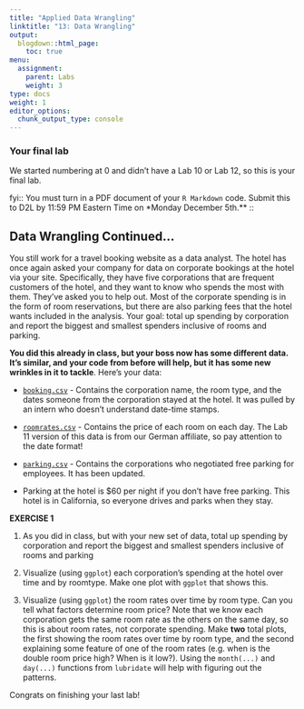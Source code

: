 ```yaml
---
title: "Applied Data Wrangling"
linktitle: "13: Data Wrangling"
output:
  blogdown::html_page:
    toc: true
menu:
  assignment:
    parent: Labs
    weight: 3
type: docs
weight: 1
editor_options:
  chunk_output_type: console
---
```


<!-- Updated 8.30.22 -->


### Your final lab
We started numbering at 0 and didn't have a Lab 10 or Lab 12, so this is your final lab.

fyi::
You must turn in a PDF document of your `R Markdown` code. Submit this to D2L by 11:59 PM Eastern Time on *Monday December 5th.**
::


## Data Wrangling Continued...

You still work for a travel booking website as a data analyst. The hotel has once again asked your company for data on corporate bookings at the hotel via your site. Specifically, they have five corporations that are frequent customers of the hotel, and they want to know who spends the most with them. They've asked you to help out. Most of the corporate spending is in the form of room reservations, but there are also parking fees that the hotel wants included in the analysis. Your goal: total up spending by corporation and report the biggest and smallest spenders inclusive of rooms and parking.

**You did this already in class, but your boss now has some different data. It's similar, and your code from before will help, but it has some new wrinkles in it to tackle**. Here's your data:

- [<i class="fas fa-file-csv"></i> `booking.csv`](/data/Lab11_booking.csv) - Contains the corporation name, the room type, and the dates someone from the corporation stayed at the hotel. It was pulled by an intern who doesn't understand date-time stamps. 

- [<i class="fas fa-file-csv"></i> `roomrates.csv`](/data/Lab11_roomrates.csv) - Contains the price of each room on each day. The Lab 11 version of this data is from our German affiliate, so pay attention to the date format!

- [<i class="fas fa-file-csv"></i> `parking.csv`](/data/Lab11_parking.csv) - Contains the corporations who negotiated free parking for employees. It has been updated.

- Parking at the hotel is \$60 per night if you don't have free parking. This hotel is in California, so everyone drives and parks when they stay.




:::fyi

__EXERCISE 1__

1. As you did in class, but with your new set of data, total up spending by corporation and report the biggest and smallest spenders inclusive of rooms and parking

2. Visualize (using `ggplot`) each corporation's spending at the hotel over time and by roomtype. Make one plot with `ggplot` that shows this.

2. Visualize (using `ggplot`) the room rates over time by room type. Can you tell what factors determine room price? Note that we know each corporation gets the same room rate as the others on the same day, so this is about room rates, not corporate spending. Make **two** total plots, the first showing the room rates over time by room type, and the second explaining some feature of one of the room rates (e.g. when is the double room price high? When is it low?). Using the `month(...)` and `day(...)` functions from `lubridate` will help with figuring out the patterns.

:::

Congrats on finishing your last lab!
